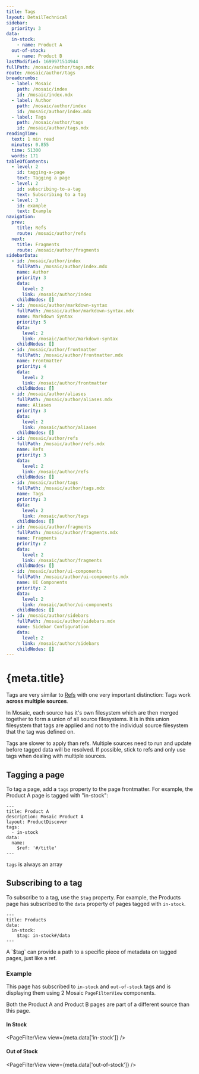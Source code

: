```yaml
---
title: Tags
layout: DetailTechnical
sidebar:
  priority: 3
data:
  in-stock:
    - name: Product A
  out-of-stock:
    - name: Product B
lastModified: 1699971514944
fullPath: /mosaic/author/tags.mdx
route: /mosaic/author/tags
breadcrumbs:
  - label: Mosaic
    path: /mosaic/index
    id: /mosaic/index.mdx
  - label: Author
    path: /mosaic/author/index
    id: /mosaic/author/index.mdx
  - label: Tags
    path: /mosaic/author/tags
    id: /mosaic/author/tags.mdx
readingTime:
  text: 1 min read
  minutes: 0.855
  time: 51300
  words: 171
tableOfContents:
  - level: 2
    id: tagging-a-page
    text: Tagging a page
  - level: 2
    id: subscribing-to-a-tag
    text: Subscribing to a tag
  - level: 3
    id: example
    text: Example
navigation:
  prev:
    title: Refs
    route: /mosaic/author/refs
  next:
    title: Fragments
    route: /mosaic/author/fragments
sidebarData:
  - id: /mosaic/author/index
    fullPath: /mosaic/author/index.mdx
    name: Author
    priority: 3
    data:
      level: 2
      link: /mosaic/author/index
    childNodes: []
  - id: /mosaic/author/markdown-syntax
    fullPath: /mosaic/author/markdown-syntax.mdx
    name: Markdown Syntax
    priority: 5
    data:
      level: 2
      link: /mosaic/author/markdown-syntax
    childNodes: []
  - id: /mosaic/author/frontmatter
    fullPath: /mosaic/author/frontmatter.mdx
    name: Frontmatter
    priority: 4
    data:
      level: 2
      link: /mosaic/author/frontmatter
    childNodes: []
  - id: /mosaic/author/aliases
    fullPath: /mosaic/author/aliases.mdx
    name: Aliases
    priority: 3
    data:
      level: 2
      link: /mosaic/author/aliases
    childNodes: []
  - id: /mosaic/author/refs
    fullPath: /mosaic/author/refs.mdx
    name: Refs
    priority: 3
    data:
      level: 2
      link: /mosaic/author/refs
    childNodes: []
  - id: /mosaic/author/tags
    fullPath: /mosaic/author/tags.mdx
    name: Tags
    priority: 3
    data:
      level: 2
      link: /mosaic/author/tags
    childNodes: []
  - id: /mosaic/author/fragments
    fullPath: /mosaic/author/fragments.mdx
    name: Fragments
    priority: 2
    data:
      level: 2
      link: /mosaic/author/fragments
    childNodes: []
  - id: /mosaic/author/ui-components
    fullPath: /mosaic/author/ui-components.mdx
    name: UI Components
    priority: 2
    data:
      level: 2
      link: /mosaic/author/ui-components
    childNodes: []
  - id: /mosaic/author/sidebars
    fullPath: /mosaic/author/sidebars.mdx
    name: Sidebar Configuration
    data:
      level: 2
      link: /mosaic/author/sidebars
    childNodes: []
---
```

# {meta.title}

Tags are very similar to [Refs](./refs) with one very important distinction: Tags work **across multiple sources**.

In Mosaic, each source has it's own filesystem which are then merged together to form a union of all source filesystems. It is in this union filesystem that tags are applied and not to the individual source filesystem that the tag was defined on.

<Callout variant="warning">
  Tags are slower to apply than refs. Multiple sources need to run and update before tagged data
  will be resolved. If possible, stick to refs and only use tags when dealing with multiple sources.
</Callout>

## Tagging a page

To tag a page, add a `tags` property to the page frontmatter. For example, the Product A page is tagged with "in-stock":

```
---
title: Product A
description: Mosaic Product A
layout: ProductDiscover
tags:
  - in-stock
data:
  name:
    $ref: '#/title'
---
```

<Callout>`tags` is always an array</Callout>

## Subscribing to a tag

To subscribe to a tag, use the `$tag` property. For example, the Products page has subscribed to the `data` property of pages tagged with `in-stock`.

```
---
title: Products
data:
  in-stock:
    $tag: in-stock#/data
---
```

<Callout>
  A `$tag` can provide a path to a specific piece of metadata on tagged pages, just like a ref.
</Callout>

### Example

This page has subscribed to `in-stock` and `out-of-stock` tags and is displaying them using 2 Mosaic `PageFilterView` components.

Both the Product A and Product B pages are part of a different source than this page.

#### In Stock

<PageFilterView view={meta.data['in-stock']} />

#### Out of Stock

<PageFilterView view={meta.data['out-of-stock']} />
